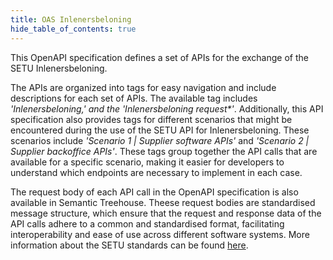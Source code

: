 ```yaml
---
title: OAS Inlenersbeloning
hide_table_of_contents: true
---
```


This OpenAPI specification defines a set of APIs for the exchange of the SETU Inlenersbeloning. 

The APIs are organized into tags for easy navigation and include descriptions for each set of APIs. The available tag includes _'Inlenersbeloning,' and the 'Inlenersbeloning request*'_. Additionally, this API specification also provides tags for different scenarios that might be encountered during the use of the SETU API for Inlenersbeloning. These scenarios include _'Scenario 1 | Supplier software APIs'_ and _'Scenario 2 | Supplier backoffice APIs'_. These tags group together the API calls that are available for a specific scenario, making it easier for developers to understand which endpoints are necessary to implement in each case.

The request body of each API call in the OpenAPI specification is also available in Semantic Treehouse. Theese request bodies are standardised message structure, which ensure that the request and response data of the API calls adhere to a common and standardised format, facilitating interoperability and ease of use across different software systems. More information about the SETU standards can be found [here](https://setu.semantic-treehouse.nl/#/Projects).


<ApiDocMdx id="inlenersbeloning-api" />
